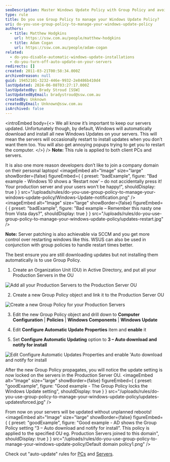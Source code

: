 ```yaml
---
seoDescription: Master Windows Update Policy with Group Policy and avoid unexpected reboots on your servers by configuring automatic updates to download and notify for install.
type: rule
title: Do you use Group Policy to manage your Windows Update Policy?
uri: do-you-use-group-policy-to-manage-your-windows-update-policy
authors:
  - title: Matthew Hodgkins
    url: https://ssw.com.au/people/matthew-hodgkins
  - title: Adam Cogan
    url: https://ssw.com.au/people/adam-cogan
related:
  - do-you-disable-automatic-windows-update-installations
  - do-you-turn-off-auto-update-on-your-servers
redirects: []
created: 2011-03-21T00:58:34.000Z
archivedreason: null
guid: 19452101-3232-446e-9932-2e8486b410d4
lastUpdated: 2024-06-08T03:27:17.000Z
lastUpdatedBy: Brady Stroud [SSW]
lastUpdatedByEmail: bradystroud@ssw.com.au
createdBy: Unknown
createdByEmail: Unknown@ssw.com.au
isArchived: false
---
```


<introEmbed
  body={<>
We all know it’s important to keep our servers updated. Unfortunately though, by default, Windows will automatically download and install all new Windows Updates on your servers. This will mean the servers will occasionally restart to install updates when you don’t want them too. You will also get annoying popups trying to get you to restart the computer.
  </>}
/>
**Note:** This rule is applied to both client PCs and servers.

It is also one more reason developers don’t like to join a company domain on their personal laptops!
<imageEmbed
  alt="Image"
  size="large"
  showBorder={false}
  figureEmbed={ {
    preset: "badExample",
    figure: "Bad example - Windows 10 shows a ‘Restart now’ – do not accidentally press it! Your production server and your users won't be happy!",
    shouldDisplay: true
  } }
  src="/uploads/rules/do-you-use-group-policy-to-manage-your-windows-update-policy/Windows-Update-notification.png"
/>
<imageEmbed
  alt="Image"
  size="large"
  showBorder={false}
  figureEmbed={ {
    preset: "badExample",
    figure: "Bad example – Remember this nasty one from Vista days?",
    shouldDisplay: true
  } }
  src="/uploads/rules/do-you-use-group-policy-to-manage-your-windows-update-policy/updates-restart.jpg"
/>

**Note:** Server patching is also achievable via SCCM and you get more control over restarting windows like this. WSUS can also be used in conjunction with group policies to handle restart times better.

The best ensure you are still downloading updates but not installing them automatically is to use Group Policy.

1. Create an Organization Unit (OU) in Active Directory, and put all your Production Servers in the OU

![Add all your Production Servers to the Production Server OU](/uploads/rules/do-you-use-group-policy-to-manage-your-windows-update-policy/updates-adou.jpg)

2. Create a new Group Policy object and link it to the Production Server OU

![Create a new Group Policy for your Production Servers](/uploads/rules/do-you-use-group-policy-to-manage-your-windows-update-policy/updates-gpo.jpg)

3. Edit the new Group Policy object and drill down to
   **Computer Configuration** | **Policies** | **Windows Components** | **Windows Update**

4. Edit
   **Configure Automatic Update Properties** item and **enable** it

5. Set **Configure Automatic Updating** option to **3 – Auto download and notify for install**

![Edit Configure Automatic Updates Properties and enable 'Auto download and notify for install](/uploads/rules/do-you-use-group-policy-to-manage-your-windows-update-policy/updates-editgp.jpg)

After the new Group Policy propagates, you will notice the update setting is now locked on the servers in the Production Server OU.
<imageEmbed
  alt="Image"
  size="large"
  showBorder={false}
  figureEmbed={ {
    preset: "goodExample",
    figure: "Good example - The Group Policy locks the Windows Update setting",
    shouldDisplay: true
  } }
  src="/uploads/rules/do-you-use-group-policy-to-manage-your-windows-update-policy/updates-updatesforced.jpg"
/>

From now on your servers will be updated without unplanned reboots!
<imageEmbed
  alt="Image"
  size="large"
  showBorder={false}
  figureEmbed={ {
    preset: "goodExample",
    figure: "Good example - AD shows the Group Policy setting “3 – Auto download and notify for install”. This policy is applied to the specified OU eg. Production Servers joined to this domain",
    shouldDisplay: true
  } }
  src="/uploads/rules/do-you-use-group-policy-to-manage-your-windows-update-policy/Default domain policy1.png"
/>

Check out "auto-update" rules for [PCs](/do-you-disable-automatic-windows-update-installations) and [Servers](/do-you-turn-off-auto-update-on-your-servers).
